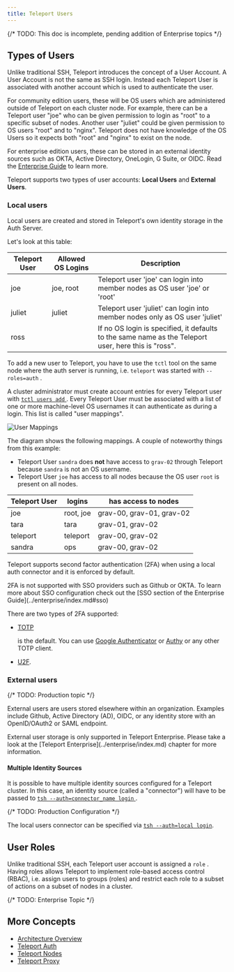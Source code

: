 ```yaml
---
title: Teleport Users
---
```


{/* TODO: This doc is incomplete, pending addition of Enterprise topics */}

## Types of Users

Unlike traditional SSH, Teleport introduces the concept of a User Account. A
User Account is not the same as SSH login. Instead each Teleport User is
associated with another account which is used to authenticate the user.

For community edition users, these will be OS users which are administered
outside of Teleport on each cluster node. For example, there can be a Teleport
user "joe" who can be given permission to login as "root" to a specific subset
of nodes. Another user "juliet" could be given permission to OS users "root" and
to "nginx". Teleport does not have knowledge of the OS Users so it expects both
"root" and "nginx" to exist on the node.

For enterprise edition users, these can be stored in an external identity
sources such as OKTA, Active Directory, OneLogin, G Suite, or OIDC. Read the
[Enterprise Guide](../enterprise/index.md) to learn more.

Teleport supports two types of user accounts: **Local Users** and
**External Users**.

### Local users

Local users are created and stored in Teleport's own identity storage in the
Auth Server.

Let's look at this table:

|Teleport User | Allowed OS Logins | Description
|------------------|---------------|-----------------------------
|joe    | joe, root | Teleport user 'joe' can login into member nodes as OS user 'joe' or 'root'
|juliet    | juliet      | Teleport user 'juliet' can login into member nodes only as OS user 'juliet'
|ross   |          | If no OS login is specified, it defaults to the same name as the Teleport user, here this is "ross".

To add a new user to Teleport, you have to use the `tctl` tool on the same node
where the auth server is running, i.e. `teleport` was started with
`--roles=auth` .

A cluster administrator must create account entries for every Teleport user with
[ `tctl users add` ](../cli-docs.md). Every Teleport User must be associated with a
list of one or more machine-level OS usernames it can authenticate as during a
login. This list is called "user mappings".

![User Mappings](../../img/user_mappings.svg)

The diagram shows the following mappings. A couple of noteworthy things
from this example:

* Teleport User `sandra` does **not** have access to `grav-02`
through Teleport because `sandra` is not an OS username.
* Teleport User `joe` has access to all nodes because the OS user `root`
is present on all nodes.

| Teleport User | logins | has access to nodes
| -------- | --- | ---- |
joe | root, joe | grav-00, grav-01, grav-02
tara | tara | grav-01, grav-02
teleport | teleport  | grav-00, grav-02
sandra | ops | grav-00, grav-02

Teleport supports second factor authentication (2FA) when using a local auth
connector and it is enforced by default.

<Admonition type="tip" title="2FA Support">
2FA is not supported with SSO providers such as Github or OKTA. To learn
more about SSO configuration check out the [SSO section of the Enterprise
Guide](../enterprise/index.md#sso)
</Admonition>

 There are two types of 2FA supported:

* [TOTP](https://en.wikipedia.org/wiki/Time-based_One-time_Password_Algorithm)

  is the default. You can use [Google
  Authenticator](https://en.wikipedia.org/wiki/Google_Authenticator) or
  [Authy](https://www.authy.com/) or any other TOTP client.

* [U2F](https://en.wikipedia.org/wiki/Universal_2nd_Factor).

### External users

{/* TODO: Production topic */}

External users are users stored elsewhere within an organization. Examples
include Github, Active Directory (AD), OIDC, or any identity store with an
OpenID/OAuth2 or SAML endpoint.

<Admonition type="tip" title="Version Warning">
External user storage is only supported in Teleport
Enterprise. Please take a look at the [Teleport
Enterprise](../enterprise/index.md) chapter for more information.
</Admonition>

#### Multiple Identity Sources

It is possible to have multiple identity sources configured for a Teleport
cluster. In this case, an identity source (called a "connector") will have to be
passed to [ `tsh --auth=connector_name login` ](../cli-docs.md#tsh-login).

{/* TODO: Production Configuration */}

The local users connector can be specified via [`tsh --auth=local
login`](../cli-docs.md#tsh-login).

## User Roles

Unlike traditional SSH, each Teleport user account is assigned a `role` . Having
roles allows Teleport to implement role-based access control (RBAC), i.e. assign
users to groups (roles) and restrict each role to a subset of actions on a
subset of nodes in a cluster.

{/* TODO: Enterprise Topic */}

## More Concepts

* [Architecture Overview](teleport-architecture-overview.md)
* [Teleport Auth](teleport-auth.md)
* [Teleport Nodes](teleport-nodes.md)
* [Teleport Proxy](teleport-proxy.md)
